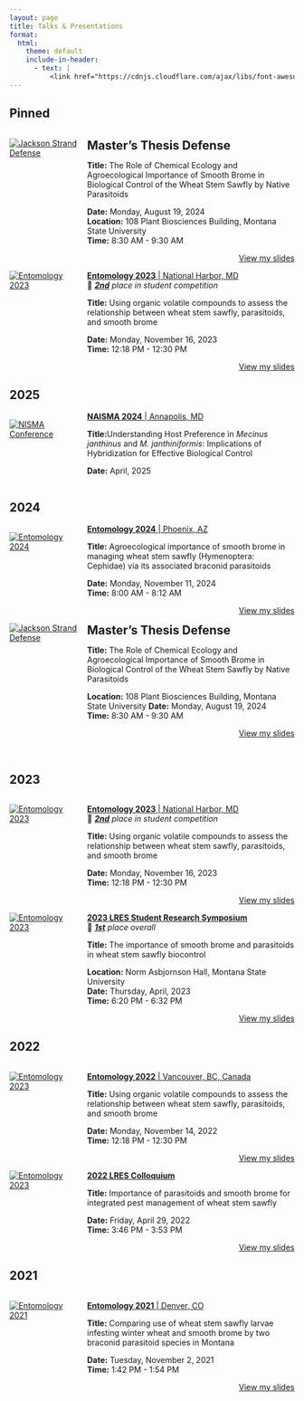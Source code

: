```yaml
---
layout: page
title: Talks & Presentations
format:
  html:
    theme: default
    include-in-header:
      - text: |
          <link href="https://cdnjs.cloudflare.com/ajax/libs/font-awesome/5.15.4/css/all.min.css" rel="stylesheet"> 
---
```


## <span class="fa fa-thumbtack"></span> Pinned
<!-- ## Defense -->
<div class="box">
<div style="display: flex; margin-bottom: 0px;">
  <div style="flex: 1; margin-right: 15px;">
  <a href="https://youtu.be/P30QPadkdZE" target="_blank" class="link-container">
    <img src="pics/defense_youtube2.png" alt="Jackson Strand Defense" class="zoom-image" target="_blank"/>
  </a>  
</div>
  <div style="flex: 3;"><strong><span style="font-size: 1.5em;">Master's Thesis Defense</span></strong></span>  
 
  <p><strong>Title:</strong> The Role of Chemical Ecology and Agroecological Importance of Smooth Brome in Biological Control of the Wheat Stem Sawfly by Native Parasitoids <p>
      <strong>Date:</strong> Monday, August 19, 2024  
      <strong>Location:</strong> 108 Plant Biosciences Building, Montana State University  
      <strong>Time:</strong> 8:30 AM - 9:30 AM</p> 
  
  <div style="display: flex; justify-content: flex-end; margin-top: auto;"><a class="slides-btn" href="https://1drv.ms/p/c/af438b0dd68ebd20/ESdYofrjdrBFhGr6sogRo40B_yUkKuJewVN1OVJWuha-_g?e=yls71e" target="_blank" role="button">View my slides</a>
  </div>
</div> 
</div>
</div> 

<div class="box">
<div style="display: flex; margin-bottom: 0px;">
  <div style="flex: 1; margin-right: 15px;">
  <a href="https://www.entsoc.org/entomology2023" class="link-container" target="_blank">
    <img src="pics/conferences/esa23_win_2.jpeg" alt="Entomology 2023" class="zoom-image" target="_blank"/>
  </a>  
</div>
  <div style="flex: 3;">
  <a href="https://www.entsoc.org/entomology2023" class="event-link" target="_blank">
  <strong><span class="event-text">Entomology 2023</span></strong> <span class="event-text">| National Harbor, MD</span>
</a>   
  🥈 ***<u>2nd</u>** place in student competition* 
   
  <p><strong>Title:</strong> Using organic volatile compounds to assess the relationship between wheat stem sawfly, parasitoids, and smooth brome<p>
      <strong>Date:</strong> Monday, November 16, 2023   
      <strong>Time:</strong> 12:18 PM - 12:30 PM</p>

  <div style="display: flex; justify-content: flex-end; margin-top: auto;"><a class="slides-btn" href="https://1drv.ms/p/c/af438b0dd68ebd20/EfQSDfaEiQZPtHhu7CZGbPsB6pH3zyTXF7ZyWRgOnfN75Q?e=f08zBL" target="_blank" role="button">View my slides</a>
  </div>
  </div> 
</div> 
</div>



## 2025
<!-- biocontrol 25 -->
<div class="box">
<div style="display: flex; margin-bottom: 0px;">
  <div style="flex: 1; margin-right: 15px;">
  <a href="https://naisma.org/programs/national-forum-on-biological-control-conference/" class="link-container" target="_blank">
    <img src="pics/conferences/naisma25.png" alt="NISMA Conference" class="zoom-image" target="_blank"/>
  </a>
</div>
  <div style="flex: 3;">
  <a href="https://naisma.org/programs/national-forum-on-biological-control-conference/" class="event-link" target="_blank">
    <strong><span class="event-text">NAISMA 2024</span></strong> <span class="event-text">| Annapolis, MD</span> 
  </a>  
  <p><strong>Title:</strong>Understanding Host Preference in *Mecinus janthinus* and *M. janthiniformis*: Implications of Hybridization for Effective Biological Control<p>
      <strong>Date:</strong> April, 2025 
      <!-- <strong>Time:</strong> 8:00 AM - 8:12 AM</p> -->
  <!-- <div style="display: flex; justify-content: flex-end; margin-top: auto;"><a class="slides-btn" href="https://1drv.ms/p/c/af438b0dd68ebd20/EUz2MOL0_oFEgyw8SiSMvKcBjsqJ1-Flz8-U3xT4nCa3Wg?e=wmRNfc" target="_blank" role="button">View my slides</a> -->
  </div>
  </div>
</div>

## 2024  
<!-- ESA24 -->
<div class="box">
<div style="display: flex; margin-bottom: 0px;">
  <div style="flex: 1; margin-right: 15px;">
  <a href="https://www.entsoc.org/entomology2024" class="link-container" target="_blank">
    <img src="pics/conferences/esa24.jpeg" alt="Entomology 2024" class="zoom-image" target="_blank"/>
  </a>
</div>
  <div style="flex: 3;">
  <a href="https://www.entsoc.org/entomology2024" class="event-link" target="_blank">
    <strong><span class="event-text">Entomology 2024</span></strong> <span class="event-text">| Phoenix, AZ</span>
  </a>  
  <p><strong>Title:</strong> Agroecological importance of smooth brome in managing wheat stem sawfly (Hymenoptera: Cephidae) via its associated braconid parasitoids<p>
      <strong>Date:</strong> Monday, November 11, 2024  
      <strong>Time:</strong> 8:00 AM - 8:12 AM</p>
  
  <div style="display: flex; justify-content: flex-end; margin-top: auto;"><a class="slides-btn" href="https://1drv.ms/p/c/af438b0dd68ebd20/EUz2MOL0_oFEgyw8SiSMvKcBjsqJ1-Flz8-U3xT4nCa3Wg?e=wmRNfc" target="_blank" role="button">View my slides</a>
  </div>
  </div>
  </div>
</div>

<!-- ## Defense -->
<div class="box">
<div style="display: flex; margin-bottom: 0px;">
  <div style="flex: 1; margin-right: 15px;">
  <a href="https://youtu.be/P30QPadkdZE" target="_blank" class="link-container">
    <img src="pics/defense_youtube2.png" alt="Jackson Strand Defense" class="zoom-image" target="_blank"/>
  </a>  
</div>
  <div style="flex: 3;"><strong><span style="font-size: 1.5em;">Master's Thesis Defense</span></strong></span>  
 
  <p><strong>Title:</strong> The Role of Chemical Ecology and Agroecological Importance of Smooth Brome in Biological Control of the Wheat Stem Sawfly by Native Parasitoids <p>
      <strong>Location:</strong> 108 Plant Biosciences Building, Montana State University
      <strong>Date:</strong> Monday, August 19, 2024    
      <strong>Time:</strong> 8:30 AM - 9:30 AM</p> 
  
  <div style="display: flex; justify-content: flex-end; margin-top: auto;"><a class="slides-btn" href="https://1drv.ms/p/c/af438b0dd68ebd20/ESdYofrjdrBFhGr6sogRo40B_yUkKuJewVN1OVJWuha-_g?e=yls71e" target="_blank" role="button">View my slides</a>
  </div>
  </div>
</div> 
</div>
<br>  


## 2023
<!-- esa 2023 -->
<div class="box">
<div style="display: flex; margin-bottom: 0px;">
  <div style="flex: 1; margin-right: 15px;">
  <a href="https://www.entsoc.org/entomology2023" class="link-container" target="_blank">
    <img src="pics/conferences/esa23_win_2.jpeg" alt="Entomology 2023" class="zoom-image" target="_blank"/>
  </a>  
</div>
  <div style="flex: 3;">
  <a href="https://www.entsoc.org/entomology2023" class="event-link" target="_blank">
  <strong><span class="event-text">Entomology 2023</span></strong> <span class="event-text">| National Harbor, MD</span>
</a>   
  🥈 ***<u>2nd</u>** place in student competition* 
   
  <p><strong>Title:</strong> Using organic volatile compounds to assess the relationship between wheat stem sawfly, parasitoids, and smooth brome<p>
      <strong>Date:</strong> Monday, November 16, 2023   
      <strong>Time:</strong> 12:18 PM - 12:30 PM</p>

  <div style="display: flex; justify-content: flex-end; margin-top: auto;"><a class="slides-btn" href="https://1drv.ms/p/c/af438b0dd68ebd20/EfQSDfaEiQZPtHhu7CZGbPsB6pH3zyTXF7ZyWRgOnfN75Q?e=f08zBL" target="_blank" role="button">View my slides</a>
  </div>
  </div> 
</div> 
</div>

<!-- 2023 colloquium -->
<div class="box">
<div style="display: flex; margin-bottom: 0px;">
  <div style="flex: 1; margin-right: 15px;">
  <a href="https://lres-research-symposium.weebly.com" class="link-container" target="_blank">
    <img src="pics/conferences/GSO_2023 Colloquium_1946 award winn.jpg" alt="Entomology 2023" class="zoom-image" target="_blank"/>
  </a>  
</div>
  <div style="flex: 3;">
  <a href="https://www.entsoc.org/entomology2023" class="event-link" target="_blank">
  <strong><span class="event-text">2023 LRES Student Research Symposium</span></strong>
</a>   
  🥇 ***<u>1st</u>** place overall* 
   
  <p><strong>Title:</strong> The importance of smooth brome and parasitoids in wheat stem sawfly biocontrol<p>
      <strong>Location:</strong> Norm Asbjornson Hall, Montana State University  
      <strong>Date:</strong> Thursday, April, 2023   
      <strong>Time:</strong> 6:20 PM - 6:32 PM</p> 

  <div style="display: flex; justify-content: flex-end; margin-top: auto;"><a class="slides-btn" href="https://1drv.ms/p/c/af438b0dd68ebd20/EQGNecEHXX1KocVUikumFVQBIdJmyKulWGK6sYT2ReMEzw?e=IEjXSY" target="_blank" role="button">View my slides</a>
  </div>
  </div>
</div> 

## 2022
<!-- ESA 2022 -->
<div class="box">
<div style="display: flex; margin-bottom: 0px;">
  <div style="flex: 1; margin-right: 15px;">
  <a href="https://www.entsoc.org/events/annual-meeting/2022-jam" class="link-container" target="_blank">
    <img src="pics/conferences/esa22.jpg" alt="Entomology 2023" class="zoom-image" target="_blank"/>
  </a>   
</div>
  <div style="flex: 3;">
  <a href="https://www.entsoc.org/events/annual-meeting/2022-jam" class="event-link" target="_blank">
  <strong><span class="event-text">Entomology 2022</span></strong> <span class="event-text">| Vancouver, BC, Canada</span>
</a>   
   
  <p><strong>Title:</strong> Using organic volatile compounds to assess the relationship between wheat stem sawfly, parasitoids, and smooth brome<p>
      <strong>Date:</strong> Monday, November 14, 2022  
      <strong>Time:</strong> 12:18 PM - 12:30 PM</p> 

  <div style="display: flex; justify-content: flex-end; margin-top: auto;"><a class="slides-btn" href="https://1drv.ms/p/c/af438b0dd68ebd20/Ecqdpf1L2EJOlGS40sLaNWUBQ9pNNvzJ99kY1XiXWbwavQ?e=oAfYTw" target="_blank" role="button">View my slides</a>
  </div>
  </div>
  </div>
</div> 

<!-- 2022 Colloquium -->
<div class="box">
<div style="display: flex; margin-bottom: 0px;">
  <div style="flex: 1; margin-right: 15px;">
  <a href="" class="link-container" target="_blank">
    <img src="pics/conferences/22 colloquium.png" alt="Entomology 2023" class="zoom-image" target="_blank"/>
  </a>   
</div>
  <div style="flex: 3;">
  <a href="" class="event-link" target="_blank">
  <strong><span class="event-text">2022 LRES Colloquium</span></strong>
</a>   
   
  <p><strong>Title:</strong>  Importance of parasitoids and smooth brome for integrated pest management of wheat stem sawfly<p>
      <strong>Date:</strong> Friday, April 29, 2022  
      <strong>Time:</strong> 3:46 PM - 3:53 PM</p> 

  <div style="display: flex; justify-content: flex-end; margin-top: auto;"><a class="slides-btn" href="https://1drv.ms/p/c/af438b0dd68ebd20/EexkJWQWbfJDkcC8botZ_ngBvWE3syJnfQt1hvXOz-gGOQ?e=4q0Bk6" target="_blank" role="button">View my slides</a>
  </div>
  </div>
</div> 


## 2021
<div class="box">
<div style="display: flex; margin-bottom: 0px;">
  <div style="flex: 1; margin-right: 15px;">
  <a href="https://www.entsoc.org/events/annual-meeting/entomology-2021" class="link-container" target="_blank">
    <img src="pics/conferences/esa21.png" alt="Entomology 2021" class="zoom-image" target="_blank"/>
  </a> 
</div>
  <div style="flex: 3;">
  <a href="https://www.entsoc.org/events/annual-meeting/entomology-2021" class="event-link" target="_blank">
  <strong><span class="event-text">Entomology 2021</span></strong> <span class="event-text">| Denver, CO</span>
</a>

  <p><strong>Title:</strong> Comparing use of wheat stem sawfly larvae infesting winter wheat and smooth brome by two braconid parasitoid species in Montana<p>
      <strong>Date:</strong> Tuesday, November 2, 2021  
      <strong>Time:</strong> 1:42 PM - 1:54 PM</p> 

<div style="display: flex; justify-content: flex-end; margin-top: auto;"><a class="slides-btn" href="https://1drv.ms/p/c/af438b0dd68ebd20/ETvd4pwl0OBDl0zF4FXmhTsBZgVGmeP6_ZjlAdTAWLg6aQ?e=6tzAhk" target="_blank" role="button">View my slides</a></div>
  </div>
  </div>
</div> 


